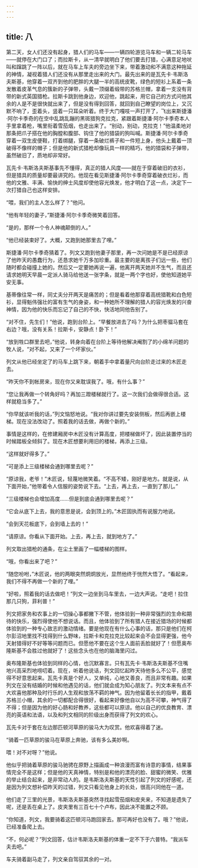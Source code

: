 ```yaml
---
---
---
```

title: 八
---



第二天，女人们还没有起身，猎人们的马车——一辆四轮游览马车和一辆二轮马车——就停在大门口了；而拉斯卡，从一清早就明白了他们要去打猎，心满意足地吠叫和蹿跳了一阵以后，就在马车上车夫的旁边坐下来，带着激动和不满意这种拖延的神情，凝视着猎人们还没有从那里走出来的大门。最先出来的是瓦先卡·韦斯洛夫斯基，他穿着一双齐到他的肥胖的大腿一半的高统皮靴，绿色的短衫上系着一条发散着皮革气息的簇新的子弹带，头戴一顶缀着缎带的苏格兰帽，拿着一支没有背带的新式英国猎枪。拉斯卡跳到他身边，欢迎他，跳起来，用它自己的方式问他其余的人是不是很快就出来了，但是没有得到回答，就回到自己瞭望的岗位上，又沉默不响了，歪着头，竖着一只耳朵听着。终于大门嘎吱一声打开了，飞出来斯捷潘·阿尔卡季奇的在空中乱跳乱蹦的黑斑猎狗克拉克，紧跟着斯捷潘·阿尔卡季奇本人手里拿着枪，嘴里衔着雪茄烟，也走出来了。“别动，别动，克拉克！”他温柔地对那条把爪子搭在他的胸膛和腹部、钩住了他的猎袋的狗叫喊。斯捷潘·阿尔卡季奇穿着一双生皮便鞋，打着绑腿，穿着一条破烂裤子和一件短上身，他头上戴着一顶破得不像样的帽子；但是他的新式猎枪却像玩具一样的精巧，他的猎袋和子弹带，虽然破旧了，质地却非常好。

瓦先卡·韦斯洛夫斯基事先不懂得，真正的猎人风度——就在于穿着破旧的衣衫，但是猎具的质量却要最讲究的。他现在看见斯捷潘·阿尔卡季奇穿着破衣烂衫，而他的文雅、丰满、愉快的绅士风度却使他容光焕发，他才明白了这一点，决定下一次打猎自己也这样安排。

“喂，我们的主人怎么样了？”他问。

“他有年轻的妻子，”斯捷潘·阿尔卡季奇微笑着回答。

“是的，那样一个令人神魂颠倒的人。”

“他已经装束好了。大概，又跑到她那里去了哩。”

斯捷潘·阿尔卡季奇猜着了。列文又跑到他妻子那里，再一次问她是不是已经原谅了他昨天的愚蠢行为，还恳求她千万多加珍重。最主要的是离孩子们远一些，他们随时都会碰撞上她的。然后又一定要她再说一遍，他离开两天她并不生气，而且还请求她明天早晨一定派人骑马给他送一张字条，就是一两个字也好，使他知道她平安无事。

基蒂像往常一样，同丈夫分开两天是痛苦的；但是看着他那穿着高统猎靴和白色短衫，显得魁伟强壮的富有生气的身姿，和一种她所不理解的猎人的容光焕发的兴奋神情，因为他的快乐而忘记了自己的不快，快活地同他告别了。

“对不住，先生们！”他说，跑到台阶上。“早餐放进去了吗？为什么把枣骝马套在右边？哦，没有关系！拉斯卡，安静点！卧下！”

“放到牲口群里去吧，”他说，转身向着在台阶上等待他解决阉割了的小绵羊问题的牧人说，“对不起，又来了一个坏家伙。”

列文从他已经坐定了的马车上跳下来，朝着手中拿着量尺向台阶走过来的木匠走去。

“昨天你不到帐房来，现在你又来耽误我了。哦，有什么事？”

“您让我再做一个转角好吗？再加三蹬楼梯就行了。这一次我们会做得很合适。这样就稳当多了。”

“你早就该听我的话，”列文恼怒地说。“我对你讲过要先安装侧板，然后再嵌上楼梯。现在没法改动了。照着我的话去做，再做个新的。”

事情是这样的，在修建厢房中木匠没有计算高度，把楼梯做坏了，因此装置停当的时候踏板全倾斜了。现在木匠想要利用旧的楼梯，再添上三级。

“这样就好得多了。”

“可是添上三级楼梯会通到哪里去呢？”

“原谅我，老爷！”木匠说，轻蔑地微笑着。“不高不矮，刚好是地方。就是说，从下面开始，”他带着令人信服的姿势说下去。“上去，再上去，一直到了那儿。”

“三级楼梯也会增加高度……但是到底会通到哪里去呢？”

“它会从底下上去，我的意思是说，会到顶上的。”木匠固执而有说服力地说。

“会到天花板底下，会到墙上去的！”

“请原谅。你看从下面开始。上去，再上去，就到地方了。”

列文取出猎枪的通条，在尘土里画了一幅楼梯的图样。

“哦，你看出来了吧？”

“随您吩咐，”木匠说，他的两眼突然炯炯放光，显然他终于恍然大悟了。“看起来，我们不得不再做一个新的了哩。”

“好啦，照着我的话去做吧！”列文一边坐到马车里去，一边大声说。“走吧！拉住那几只狗，菲利普！”

列文把家务和农事上的一切操心事都撇下不管，他体验到一种非常强烈的生命和期待的快乐，强烈得使他不想说话。而且，他体验到了所有猎人在接近猎场的时候都体验到的一种专心致志的激动情绪。要是他现在有什么心事的话，那只是他们在柯尔彭沼地里找不找得到什么野味，拉斯卡和克拉克比较起来会不会显得更强，他今天射猎得好不好等等问题而已。但愿他不要在这个生人面前丢脸就好了！但愿奥布隆斯基不会胜过他就好了！这些念头也在他的脑海里闪过。

奥布隆斯基也体验到同样的心情，也沉默寡言。只有瓦先卡·韦斯洛夫斯基不住嘴地兴高采烈地唠叨着。现在，听着他说话，列文回忆起昨天待他多么不公平，感觉得不好意思起来。瓦先卡真是个好人，又单纯，心地又善良，而且非常有趣。如果列文在没有结婚的时候和他遇见的话，他们就会成为知心朋友了。列文本来有点不大欢喜他那种及时行乐的人生观和放荡不羁的神气。因为他留着长长的指甲，戴着苏格兰小帽，其余的一切都配合得很好，看起来好像他自以为高不可攀，神气得了不得；但是因为他的好心肠和好教养，这些都可以原谅。他以自己的优良教育、漂亮的英语和法语，以及和列文相同的阶级出身而获得了列文的欢心。

瓦先卡对于套在左边那匹顿河草原的骏马大为叹赏。他欢喜得着了迷。

“骑着一匹草原的骏马在草原上奔驰，该有多么美妙啊。

喂！对不对呀？”他说。

他似乎把骑着草原的骏马驰骋在原野上描画成一种浪漫而富有诗意的事情，结果事情完全不是这样；但是他的天真神情，特别是和他的漂亮的脸、甜蜜的微笑、优雅的举止结合起来，是非常动人的。是韦斯洛夫斯基的天性引起了列文的好感呢，还是因为列文想补偿昨天的过错，列文只看见他身上的长处，很高兴同他在一道。

他们走了三里的光景，韦斯洛夫斯基突然寻找起雪茄烟和皮夹来，不知道是遗失了呢，还是丢在桌上了。皮夹里有三百七十个卢布，因此决不能置之不顾。

“你知道，列文，我要骑着这匹顿河马跑回家去。那可再好也没有了。哦？”他说，已经准备爬上去。

“不，何必呢？”列文回答，估计韦斯洛夫斯基的体重一定不下于六普特。“我派车夫去吧。”

车夫骑着副马走了，列文亲自驾驭其余的一对。